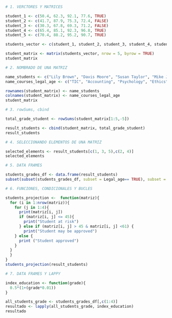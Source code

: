 ```r
# 1. VERCTORES Y MATRICES

student_1 <- c(50.4, 62.3, 92.1, 77.6, TRUE)
student_2 <- c(41.7, 87.9, 75.3, 72.4, FALSE)
student_3 <- c(30.3, 67.8, 69.3, 71.2, FALSE)
student_4 <- c(65.4, 85.1, 92.3, 96.8, TRUE)
student_5 <- c(70.4, 88.2, 95.2, 90.7, TRUE)

students_vector <- c(student_1, student_2, student_3, student_4, student_5)

student_matrix <- matrix(students_vector, nrow = 5, byrow = TRUE)
student_matrix
```

```r
# 2. NOMBRADO DE UNA MATRIZ

name_students <- c("Lily Brown", "Davis Moore", "Susan Taylor", "Mike Jones", "Tom Hill")
name_courses_legal_age <- c("TIC", "Accounting", "Psychology", "Ethics", "Legal_age")

rownames(student_matrix) <- name_students
colnames(student_matrix) <- name_courses_legal_age
student_matrix
```

```r
# 3. rowSums, cbind

total_grade_student <- rowSums(student_matrix[1:5,-5])

result_students <- cbind(student_matrix, total_grade_student)
result_students
```


```r
# 4. SELECCIONANDO ELEMENTOS DE UNA MATRIZ

selected_elements <- result_students[c(1, 3, 5),c(2, 4)]
selected_elements
```


```r
# 5. DATA FRAMES

students_grades_df <- data.frame(result_students)
subset(subset(students_grades_df, subset = Legal_age== TRUE), subset = Accounting > 80)
```
```r
# 6. FUNCIONES, CONDICIONALES Y BUCLES

students_projection <-  function(matriz){
  for (i in 1:nrow(matriz)){
    for (j in 1:4){
      print(matriz[i, j])
      if (matriz[i, j] <= 45){
        print("Student at risk")
      } else if (matriz[i, j] > 45 & matriz[i, j] <61) {
        print("Student may be approved")
    } else {
      print ("Student approved")
    }
  }
  }
}
students_projection(result_students)
```
```r
# 7. DATA FRAMES Y LAPPY

index_education <- function(grade){
  0.5*(1+(grade*0.01))
}

all_students_grade <- students_grades_df[,c(1:4)]
resultado <- lapply(all_students_grade, index_education)
resultado
```
